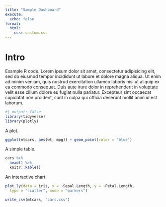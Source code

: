 ```yaml
---
title: "Sample Dashboard"
execute:
  echo: false
format:
  html:
    css: custom.css
---
```


# Intro

Example R code. Lorem ipsum dolor sit amet, consectetur adipisicing elit, sed do
eiusmod tempor incididunt ut labore et dolore magna aliqua. Ut enim ad minim
veniam, quis nostrud exercitation ullamco laboris nisi ut aliquip ex ea commodo
consequat. Duis aute irure dolor in reprehenderit in voluptate velit esse
cillum dolore eu fugiat nulla pariatur. Excepteur sint occaecat cupidatat non
proident, sunt in culpa qui officia deserunt mollit anim id est laborum.

```r
#| output: false
library(tidyverse)
library(plotly)
```

A plot.

```r
ggplot(mtcars, aes(wt, mpg)) + geom_point(color = "blue")
```


A simple table.

```r
cars %>%
  head() %>%
  knitr::kable()
```

An interactive chart.

```r
plot_ly(data = iris, x = ~Sepal.Length, y = ~Petal.Length,
  type = "scatter", mode = "markers")
```

```r
write_csv(mtcars, "cars.csv")
```


